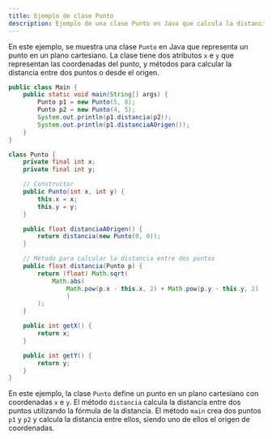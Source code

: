```yaml
---
title: Ejemplo de clase Punto
description: Ejemplo de una clase Punto en Java que calcula la distancia entre varios.
---
```


En este ejemplo, se muestra una clase `Punto` en Java que representa un punto en un plano cartesiano. La clase tiene dos atributos `x` e `y` que representan las coordenadas del punto, y métodos para calcular la distancia entre dos puntos o desde el origen.

```java frame="terminal"
public class Main {
    public static void main(String[] args) {
        Punto p1 = new Punto(5, 8);
        Punto p2 = new Punto(4, 5);
        System.out.println(p1.distancia(p2));
        System.out.println(p1.distanciaAOrigen());
    }
}

class Punto {
    private final int x;
    private final int y;

    // Constructor
    public Punto(int x, int y) {
        this.x = x;
        this.y = y;
    }

    public float distanciaAOrigen() {
        return distancia(new Punto(0, 0));
    }

    // Método para calcular la distancia entre dos puntos
    public float distancia(Punto p) {
        return (float) Math.sqrt(
            Math.abs(
                Math.pow(p.x - this.x, 2) + Math.pow(p.y - this.y, 2)
                )
        );
    }

    public int getX() {
        return x;
    }

    public int getY() {
        return y;
    }
}
```

En este ejemplo, la clase `Punto` define un punto en un plano cartesiano con coordenadas `x` e `y`. El método `distancia` calcula la distancia entre dos puntos utilizando la fórmula de la distancia. El método `main` crea dos puntos `p1` y `p2` y calcula la distancia entre ellos, siendo uno de ellos el origen de coordenadas.

